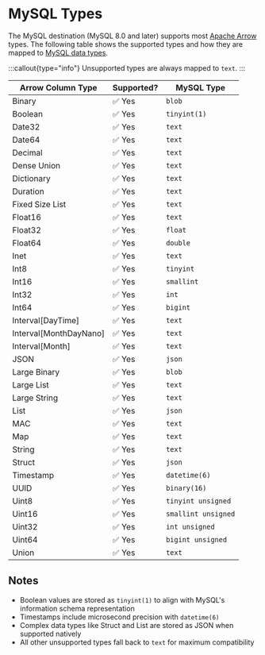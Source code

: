 # MySQL Types

The MySQL destination (MySQL 8.0 and later) supports most [Apache Arrow](https://arrow.apache.org/docs/index.html)
types. The following table shows the supported types and how they are mapped
to [MySQL data types](https://dev.mysql.com/doc/refman/8.0/en/data-types.html).

:::callout{type="info"}
Unsupported types are always mapped to `text`.
:::

| Arrow Column Type | Supported? | MySQL Type        |
|-------------------|------------|-------------------|
| Binary            | ✅ Yes      | `blob`            |
| Boolean           | ✅ Yes      | `tinyint(1)`      |
| Date32            | ✅ Yes      | `text`            |
| Date64            | ✅ Yes      | `text`            |
| Decimal           | ✅ Yes      | `text`            |
| Dense Union       | ✅ Yes      | `text`            |
| Dictionary        | ✅ Yes      | `text`            |
| Duration          | ✅ Yes      | `text`            |
| Fixed Size List   | ✅ Yes      | `text`            |
| Float16           | ✅ Yes      | `text`            |
| Float32           | ✅ Yes      | `float`           |
| Float64           | ✅ Yes      | `double`          |
| Inet              | ✅ Yes      | `text`            |
| Int8              | ✅ Yes      | `tinyint`         |
| Int16             | ✅ Yes      | `smallint`        |
| Int32             | ✅ Yes      | `int`             |
| Int64             | ✅ Yes      | `bigint`          |
| Interval[DayTime] | ✅ Yes      | `text`            |
| Interval[MonthDayNano] | ✅ Yes | `text`            |
| Interval[Month]   | ✅ Yes      | `text`            |
| JSON              | ✅ Yes      | `json`            |
| Large Binary      | ✅ Yes      | `blob`            |
| Large List        | ✅ Yes      | `text`            |
| Large String      | ✅ Yes      | `text`            |
| List              | ✅ Yes      | `json`            |
| MAC               | ✅ Yes      | `text`            |
| Map               | ✅ Yes      | `text`            |
| String            | ✅ Yes      | `text`            |
| Struct            | ✅ Yes      | `json`            |
| Timestamp         | ✅ Yes      | `datetime(6)`     |
| UUID              | ✅ Yes      | `binary(16)`      |
| Uint8             | ✅ Yes      | `tinyint unsigned`|
| Uint16            | ✅ Yes      | `smallint unsigned`|
| Uint32            | ✅ Yes      | `int unsigned`    |
| Uint64            | ✅ Yes      | `bigint unsigned` |
| Union             | ✅ Yes      | `text`            |

## Notes

- Boolean values are stored as `tinyint(1)` to align with MySQL's information schema representation
- Timestamps include microsecond precision with `datetime(6)`
- Complex data types like Struct and List are stored as JSON when supported natively
- All other unsupported types fall back to `text` for maximum compatibility